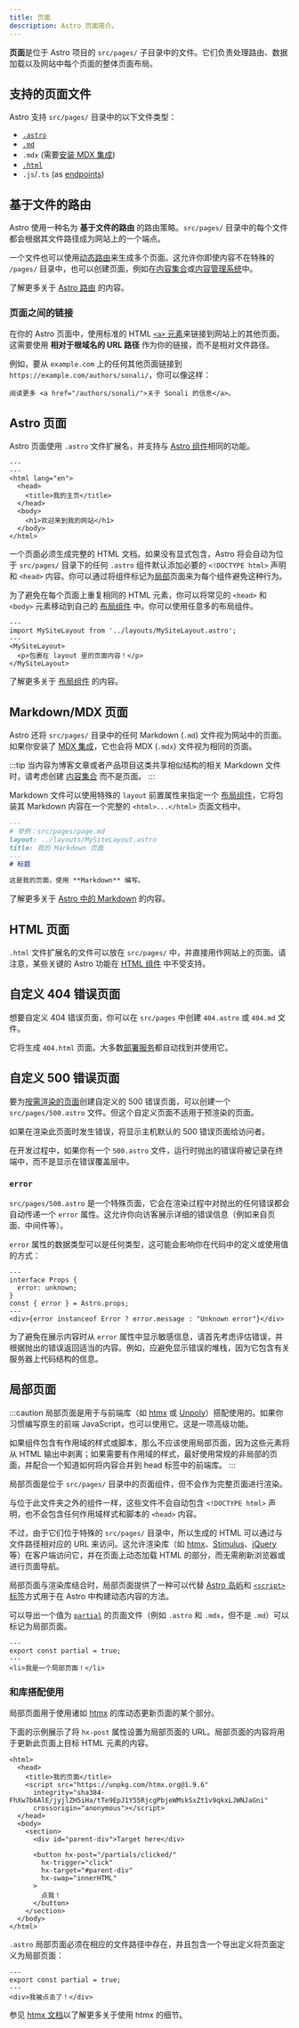 ```yaml
---
title: 页面
description: Astro 页面简介。
---
```


**页面**是位于 Astro 项目的 `src/pages/` 子目录中的文件。它们负责处理路由、数据加载以及网站中每个页面的整体页面布局。

## 支持的页面文件

Astro 支持 `src/pages/` 目录中的以下文件类型：

- [`.astro`](#astro-页面)
- [`.md`](#markdownmdx-页面)
- `.mdx` (需要[安装 MDX 集成](/zh-cn/guides/integrations-guide/mdx/#安装))
- [`.html`](#html-页面)
- `.js`/`.ts` (as [endpoints](/zh-cn/guides/endpoints/))

## 基于文件的路由

Astro 使用一种名为 **基于文件的路由** 的路由策略。`src/pages/` 目录中的每个文件都会根据其文件路径成为网站上的一个端点。

一个文件也可以使用[动态路由](/zh-cn/guides/routing/#动态路由)来生成多个页面。这允许你即使内容不在特殊的 `/pages/` 目录中，也可以创建页面，例如在[内容集合](/zh-cn/guides/content-collections/)或[内容管理系统](/zh-cn/guides/cms/)中。

<ReadMore>了解更多关于 [Astro 路由](/zh-cn/guides/routing/) 的内容。</ReadMore>

### 页面之间的链接

在你的 Astro 页面中，使用标准的 HTML [`<a>` 元素](https://developer.mozilla.org/zh-CN/docs/Web/HTML/Element/a)来链接到网站上的其他页面。这需要使用 **相对于根域名的 URL 路径** 作为你的链接，而不是相对文件路径。

例如，要从 `example.com` 上的任何其他页面链接到 `https://example.com/authors/sonali/`，你可以像这样：

```astro title="src/pages/index.astro"
阅读更多 <a href="/authors/sonali/">关于 Sonali 的信息</a>。
```

## Astro 页面

Astro 页面使用 `.astro` 文件扩展名，并支持与 [Astro 组件](/zh-cn/basics/astro-components/)相同的功能。

```astro title="src/pages/index.astro"
---
---
<html lang="en">
  <head>
    <title>我的主页</title>
  </head>
  <body>
    <h1>欢迎来到我的网站</h1>
  </body>
</html>
```

一个页面必须生成完整的 HTML 文档。如果没有显式包含，Astro 将会自动为位于 `src/pages/` 目录下的任何 `.astro` 组件默认添加必要的 `<!DOCTYPE html>` 声明和 `<head>` 内容。你可以通过将组件标记为[局部](#局部页面)页面来为每个组件避免这种行为。

为了避免在每个页面上重复相同的 HTML 元素，你可以将常见的 `<head>` 和 `<body>` 元素移动到自己的 [布局组件](/zh-cn/basics/layouts/) 中。你可以使用任意多的布局组件。

```astro title="src/pages/index.astro" /</?MySiteLayout>/ {2}
---
import MySiteLayout from '../layouts/MySiteLayout.astro';
---
<MySiteLayout>
  <p>包裹在 layout 里的页面内容！</p>
</MySiteLayout>
```

<ReadMore>了解更多关于 [布局组件](/zh-cn/basics/layouts/) 的内容。</ReadMore>

## Markdown/MDX 页面

Astro 还将 `src/pages/` 目录中的任何 Markdown (`.md`) 文件视为网站中的页面。如果你安装了 [MDX 集成](/zh-cn/guides/integrations-guide/mdx/#安装)，它也会将 MDX (`.mdx`) 文件视为相同的页面。

:::tip
当内容为博客文章或者产品项目这类共享相似结构的相关 Markdown 文件时，请考虑创建 [内容集合](/zh-cn/guides/content-collections/) 而不是页面。
:::

Markdown 文件可以使用特殊的 `layout` 前置属性来指定一个 [布局组件](/zh-cn/basics/layouts/)，它将包装其 Markdown 内容在一个完整的 `<html>...</html>` 页面文档中。

```md {3}
---
# 举例：src/pages/page.md
layout: ../layouts/MySiteLayout.astro
title: 我的 Markdown 页面
---
# 标题

这是我的页面，使用 **Markdown** 编写。
```

<ReadMore>了解更多关于 [Astro 中的 Markdown](/zh-cn/guides/markdown-content/) 的内容。</ReadMore>

## HTML 页面

`.html` 文件扩展名的文件可以放在 `src/pages/` 中，并直接用作网站上的页面。请注意，某些关键的 Astro 功能在 [HTML 组件](/zh-cn/basics/astro-components/#html-组件) 中不受支持。

## 自定义 404 错误页面

想要自定义 404 错误页面，你可以在 `src/pages` 中创建 `404.astro` 或 `404.md` 文件。

它将生成 `404.html` 页面。大多数[部署服务](/zh-cn/guides/deploy/)都自动找到并使用它。

## 自定义 500 错误页面


要为[按需渲染的页面](/zh-cn/guides/on-demand-rendering/)创建自定义的 500 错误页面，可以创建一个 `src/pages/500.astro` 文件。但这个自定义页面不适用于预渲染的页面。

如果在渲染此页面时发生错误，将显示主机默认的 500 错误页面给访问者。

<p><Since v="4.10.3" /></p>

在开发过程中，如果你有一个 `500.astro` 文件，运行时抛出的错误将被记录在终端中，而不是显示在错误覆盖层中。

### `error`

<p><Since v="4.11.0" /></p>

`src/pages/500.astro` 是一个特殊页面，它会在渲染过程中对抛出的任何错误都会自动传递一个 `error` 属性。这允许你向访客展示详细的错误信息（例如来自页面、中间件等）。

`error` 属性的数据类型可以是任何类型，这可能会影响你在代码中的定义或使用值的方式：

```astro title="src/pages/500.astro"
---
interface Props {
  error: unknown;
}
const { error } = Astro.props;
---
<div>{error instanceof Error ? error.message : "Unknown error"}</div>
```

为了避免在展示内容时从 `error` 属性中显示敏感信息，请首先考虑评估错误，并根据抛出的错误返回适当的内容。例如，应避免显示错误的堆栈，因为它包含有关服务器上代码结构的信息。

## 局部页面

<p><Since v="3.4.0" /></p>

:::caution
局部页面是用于与前端库（如 [htmx](https://htmx.org/) 或 [Unpoly](https://unpoly.com/)）搭配使用的。如果你习惯编写原生的前端 JavaScript，也可以使用它。这是一项高级功能。

如果组件包含有作用域的样式或脚本，那么不应该使用局部页面，因为这些元素将从 HTML 输出中剥离；如果需要有作用域的样式，最好使用常规的非局部的页面，并配合一个知道如何将内容合并到 head 标签中的前端库。
:::

局部页面是位于 `src/pages/` 目录中的页面组件，但不会作为完整页面进行渲染。

与位于此文件夹之外的组件一样，这些文件不会自动包含 `<!DOCTYPE html>` 声明，也不会包含任何作用域样式和脚本的 `<head>` 内容。

不过，由于它们位于特殊的 `src/pages/` 目录中，所以生成的 HTML 可以通过与文件路径相对应的 URL 来访问。这允许渲染库（如 [htmx](https://htmx.org/)、[Stimulus](https://stimulus.hotwired.dev/)、[jQuery](https://jquery.com/) 等）在客户端访问它，并在页面上动态加载 HTML 的部分，而无需刷新浏览器或进行页面导航。

局部页面与渲染库结合时，局部页面提供了一种可以代替 [Astro 岛屿](/zh-cn/concepts/islands/)和 [`<script>` 标签](/zh-cn/guides/client-side-scripts/)方式用于在 Astro 中构建动态内容的方法。

可以导出一个值为 [`partial`](/zh-cn/reference/routing-reference/#partial) 的页面文件（例如 `.astro` 和 `.mdx`，但不是 `.md`）可以标记为局部页面。

```astro title="src/pages/partial.astro" ins={2}
---
export const partial = true;
---
<li>我是一个局部页面！</li>
```

### 和库搭配使用

局部页面用于使用诸如 [htmx](https://htmx.org/) 的库动态更新页面的某个部分。

下面的示例展示了将 `hx-post` 属性设置为局部页面的 URL。局部页面的内容将用于更新此页面上目标 HTML 元素的内容。

```astro title="src/pages/index.astro" 'hx-post="/partials/clicked/"'
<html>
  <head>
    <title>我的页面</title>
    <script src="https://unpkg.com/htmx.org@1.9.6"
      integrity="sha384-FhXw7b6AlE/jyjlZH5iHa/tTe9EpJ1Y55RjcgPbjeWMskSxZt1v9qkxLJWNJaGni"
      crossorigin="anonymous"></script>
  </head>
  <body>
    <section>
      <div id="parent-div">Target here</div>
    
      <button hx-post="/partials/clicked/"
        hx-trigger="click"
        hx-target="#parent-div"
        hx-swap="innerHTML"
      >
        点我！
      </button>
    </section>
  </body>
</html>
```

`.astro` 局部页面必须在相应的文件路径中存在，并且包含一个导出定义将页面定义为局部页面：

```astro title="src/pages/partials/clicked.astro" {2}
---
export const partial = true;
---
<div>我被点击了！</div>
```

参见 [htmx 文档](https://htmx.org/docs/)以了解更多关于使用 htmx 的细节。
